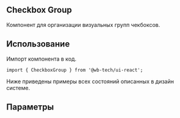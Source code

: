 

## Checkbox Group
Компонент для организации визуальных групп чекбоксов.

## Использование
Импорт компонента в код.
```tsx
import { CheckboxGroup } from '@wb-tech/ui-react';
```

Ниже приведены примеры всех состояний описанных в дизайн системе.
<Canvas>
    <Story id="components-checkbox-group--row" />
</Canvas>

<Canvas>
    <Story id="components-checkbox-group--column" />
</Canvas>

## Параметры
<ArgsTable of={CheckboxGroup} />
